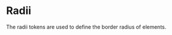 
<Meta title="Utilities/Tokens/Radii" />

# Radii

<p style={{
  fontSize: '0.95rem',
  fontWeight: 'normal',
  marginBottom: '1rem'
}}>
  The radii tokens are used to define the border radius of elements.
</p>

<TokensGrid tokens={radii} />